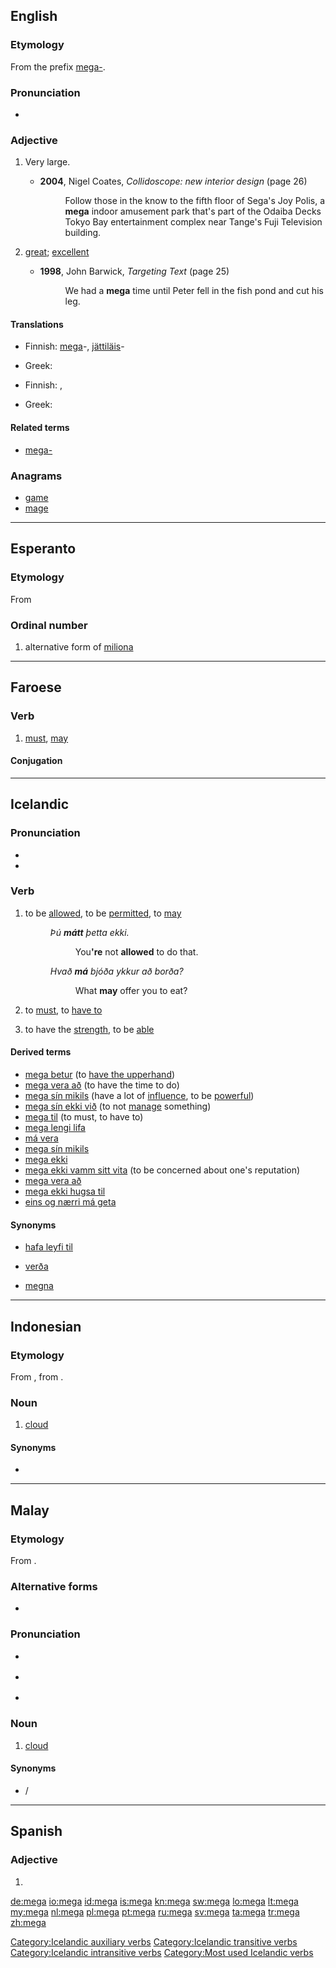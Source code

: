 {{also|mega-|méga|méga-}}
==English==

===Etymology===
From the prefix [[mega-]].

===Pronunciation===
* {{rhymes|ɛɡə}}

===Adjective===
{{en-adj|-}}

# {{informal}} Very large.
#* '''2004''', Nigel Coates, ''Collidoscope: new interior design'' (page 26)
#*: Follow those in the know to the fifth floor of Sega's Joy Polis, a '''mega''' indoor amusement park that's part of the Odaiba Decks Tokyo Bay entertainment complex near Tange's Fuji Television building.
# {{slang|1990s}} [[great]]; [[excellent]]
#* '''1998''', John Barwick, ''Targeting Text'' (page 25)
#*: We had a '''mega''' time until Peter fell in the fish pond and cut his leg.

====Translations====
{{trans-top|very large}}
* Finnish: [[mega]]-, [[jättiläis]]-
{{trans-mid}}
* Greek: {{t+|el|μέγας|m|tr=mégas|sc=Grek}}
{{trans-bottom}}

{{trans-top|great, excellent}}
* Finnish: {{t+|fi|mahtava}}, {{t+|fi|erinomainen}}
{{trans-mid}}
* Greek: {{t+|el|μέγας|m|tr=mégas|sc=Grek}}
{{trans-bottom}}

====Related terms====
<!-- These are mainly nonce words, unless specific definitions are known and entries can be set up
* [[mega deal]]
* [[mega energy]]
* [[mega high]]
* [[mega low]]
* [[mega market]]
* [[mega-mart]]
* [[mega meal]] (''registered trademark?  spelling?''), used by [[w:Kentucky Fried Chicken|KFC]]
* [[mega-merger]]
* [[mega moolah]], term used by the [[w:Fox Box|Fox Box]], formerly [[w:Fox Kids|Fox Kids]]
* [[mega morning]]
* [[mega movie]]
* [[mega party]]
* [[mega power]]
* [[mega road]]
* [[mega-selection]]
* [[mega speed]]
-->

* [[mega-]]

===Anagrams===
* [[game#English|game]]
* [[mage#English|mage]]

----

==Esperanto==
{{ordinalbox|eo||1,000,000a||card=meg}}

===Etymology===
From {{term|meg}}

===Ordinal number===
{{eo-adj}}

# {{ordinal|lang=eo}} alternative form of [[miliona]]

----

==Faroese==

===Verb===
{{head|fo|verb}}

# [[must]], [[may]]

====Conjugation====
{{fo-conj-mega}}

----

==Icelandic==

===Pronunciation===
* {{IPA|/ˈmeiːɣa/|lang=is}}
* {{rhymes|eiːɣa|lang=is}}

===Verb===
{{is-verb-preterite|má|mátti|mátt}}

# {{ambitransitive|governs the accusative}} to be [[allowed]], to be [[permitted]], to [[may]]{{jump|is|be allowed|s}}
#: ''Þú '''mátt''' þetta ekki.''
#:: You''''re''' not '''allowed''' to do that.
#: ''Hvað '''má''' bjóða ykkur að borða?''
#:: What '''may''' offer you to eat?
# {{intransitive}} to [[must]], to [[have to]]{{jump|is|must|s}}
# to  have the [[strength]], to be [[able]]{{jump|is|have the strength|s}}

====Derived terms====
* [[mega betur]] (to [[have the upperhand]])
* [[mega vera að]] (to have the time to do)
* [[mega sín mikils]] (have a lot of [[influence]], to be [[powerful]])
* [[mega sín ekki við]] (to not [[manage]] something)
* [[mega til]] (to must, to have to)
* [[mega lengi lifa]]
* [[má vera]]
* [[mega sín mikils]]
* [[mega ekki]]
* [[mega ekki vamm sitt vita]] (to be concerned about one's reputation)
* [[mega vera að]]
* [[mega ekki hugsa til]]
* [[eins og nærri má geta]]

====Synonyms====
* {{jump|s|is|be allowed}} [[hafa leyfi til]]
* {{jump|s|is|must}} [[verða]]
* {{jump|s|is|have the strength}} [[megna]]

[[Category:Icelandic auxiliary verbs]]
[[Category:Icelandic transitive verbs]]
[[Category:Icelandic intransitive verbs]]
[[Category:Most used Icelandic verbs]]

----

==Indonesian==

===Etymology===
From {{etyl|ms|id}} {{term|mega|lang=ms}}, from {{etyl|sa|id}} {{term|मेघ|tr=megha|gloss=cloud|lang=sa}}.

===Noun===
{{head|id|noun}}

# [[cloud]] {{gloss|visible mass of water droplets suspended in the air}}

====Synonyms====
* {{l|id|awan}}

----

==Malay==

===Etymology===
From {{etyl|sa|ms}} {{term|मेघ|tr=megha|gloss=cloud|lang=sa}}.

===Alternative forms===
* {{l|ms|ميݢ|sc=Arab}}

===Pronunciation===
* {{a|Johor-Selangor}} {{IPA|/megə/|lang=ms}}
* {{a|Riau-Lingga}} {{IPA|/mega/|lang=ms}}
* {{rhymes|egə|gə|ə|lang=ms}}

===Noun===
{{head|ms|noun|Jawi spelling|{{l|ms|ميݢ|sc=Arab}}}}

# [[cloud]] {{gloss|visible mass of water droplets suspended in the air}}

====Synonyms====
* {{l|ms|awan}} / {{l|ms|اون|sc=Arab}}

----

==Spanish==

===Adjective===
{{es-adj|m=mego}}

# {{feminine of|lang=es|mego}}

[[de:mega]]
[[io:mega]]
[[id:mega]]
[[is:mega]]
[[kn:mega]]
[[sw:mega]]
[[lo:mega]]
[[lt:mega]]
[[my:mega]]
[[nl:mega]]
[[pl:mega]]
[[pt:mega]]
[[ru:mega]]
[[sv:mega]]
[[ta:mega]]
[[tr:mega]]
[[zh:mega]]